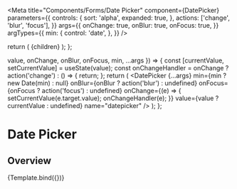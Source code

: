 

<Meta
  title="Components/Forms/Date Picker"
  component={DatePicker}
  parameters={{
    controls: {
      sort: 'alpha',
      expanded: true,
    },
    actions: ['change', 'blur', 'focus'],
  }}
  args={{
    onChange: true,
    onBlur: true,
    onFocus: true,
  }}
  argTypes={{
    min: {
      control: 'date',
    },
  }}
/>

  return (
    <Box w="100%" maxW="250px">
      {children}
    </Box>
  );
};

  value,
  onChange,
  onBlur,
  onFocus,
  min,
  ...args
}) => {
  const [currentValue, setCurrentValue] = useState(value);
  const onChangeHandler = onChange
    ? action('change')
    : () => {
        return;
      };
  return (
    <Container>
      <DatePicker
        {...args}
        min={min ? new Date(min) : null}
        onBlur={onBlur ? action('blur') : undefined}
        onFocus={onFocus ? action('focus') : undefined}
        onChange={(e) => {
          setCurrentValue(e.target.value);
          onChangeHandler(e);
        }}
        value={value ? currentValue : undefined}
        name="datepicker"
      />
    </Container>
  );
};

# Date Picker

## Overview

<Canvas>
  <Story
    name="Date Picker"
    args={{
      size: 'lg',
      min: new Date(),
      value: '',
    }}
    argTypes={{
      size: {
        options: ['md', 'lg'],
        control: 'select',
      },
    }}
  >
    {Template.bind({})}
  </Story>
</Canvas>
